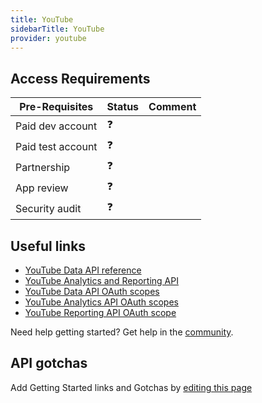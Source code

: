 ```yaml
---
title: YouTube
sidebarTitle: YouTube
provider: youtube
---
```



<Overview />
<PreBuiltTooling provider={providers[pageMetadata.provider]} />
<PreBuiltUseCases />

## Access Requirements
| Pre-Requisites | Status | Comment|
| - | - | - |
| Paid dev account | ❓ |  |
| Paid test account | ❓ |  |
| Partnership | ❓ | |
| App review | ❓ |  |
| Security audit | ❓ | |



## Useful links

-   [YouTube Data API reference](https://developers.google.com/youtube/v3/docs)
-   [YouTube Analytics and Reporting API](https://developers.google.com/youtube/analytics)
-   [YouTube Data API OAuth scopes](https://developers.google.com/identity/protocols/oauth2/scopes#youtube)
-   [YouTube Analytics API OAuth scopes](https://developers.google.com/identity/protocols/oauth2/scopes#youtubeanalytics)
-   [YouTube Reporting API OAuth scope](https://developers.google.com/identity/protocols/oauth2/scopes#youtubereporting)

<Tip>Need help getting started? Get help in the [community](https://nango.dev/slack).</Tip>

## API gotchas

<Note>Add Getting Started links and Gotchas by [editing this page](https://github.com/nangohq/nango/tree/master/docs-v2/integrations/all/youtube.mdx)</Note>
